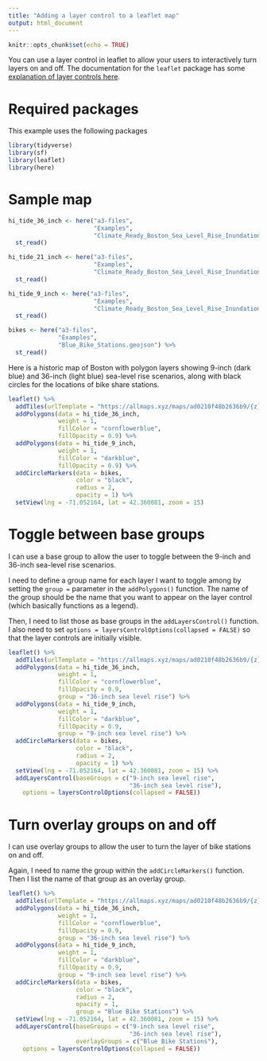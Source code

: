 ```yaml
---
title: "Adding a layer control to a leaflet map"
output: html_document
---
```


```r
knitr::opts_chunk$set(echo = TRUE)
```

You can use a layer control in leaflet to allow your users
to interactively turn layers on and off. The documentation
for the `leaflet` package has some 
[explanation of layer controls here](https://rstudio.github.io/leaflet/showhide.html){target="_blank"}.

# Required packages

This example uses the following packages

```r
library(tidyverse)
library(sf)
library(leaflet)
library(here)
```

# Sample map

```r
hi_tide_36_inch <- here("a3-files",
                        "Examples",
                        "Climate_Ready_Boston_Sea_Level_Rise_Inundation.geojson") %>%
  st_read()

hi_tide_21_inch <- here("a3-files",
                        "Examples",
                        "Climate_Ready_Boston_Sea_Level_Rise_Inundation-21in.geojson") %>%
  st_read()

hi_tide_9_inch <- here("a3-files",
                        "Examples",
                        "Climate_Ready_Boston_Sea_Level_Rise_Inundation-9in.geojson") %>%
  st_read()

bikes <- here("a3-files",
              "Examples",
              "Blue_Bike_Stations.geojson") %>%
  st_read()
```


Here is a historic map of Boston with polygon layers showing
9-inch (dark blue) and 36-inch (light blue) sea-level rise 
scenarios, along with black circles for the locations of bike 
share stations.

```r
leaflet() %>%
  addTiles(urlTemplate = "https://allmaps.xyz/maps/ad0210f48b2636b9/{z}/{x}/{y}.png") %>%
  addPolygons(data = hi_tide_36_inch,
              weight = 1,
              fillColor = "cornflowerblue",
              fillOpacity = 0.9) %>%
  addPolygons(data = hi_tide_9_inch,
              weight = 1,
              fillColor = "darkblue",
              fillOpacity = 0.9) %>%
  addCircleMarkers(data = bikes,
                   color = "black",
                   radius = 2,
                   opacity = 1) %>%
  setView(lng = -71.052164, lat = 42.360081, zoom = 15)
```

# Toggle between base groups

I can use a base group to allow the user to toggle between the
9-inch and 36-inch sea-level rise scenarios.

I need to define a group name for each layer I want to toggle 
among by setting the `group = ` parameter in the `addPolygons()`
function. The name of the group should be the name that you
want to appear on the layer control (which basically functions 
as a legend).

Then, I need to list those as base groups in the 
`addLayersControl()` function. I also need to set
`options = layersControlOptions(collapsed = FALSE)` so that
the layer controls are initially visible.

```r
leaflet() %>%
  addTiles(urlTemplate = "https://allmaps.xyz/maps/ad0210f48b2636b9/{z}/{x}/{y}.png") %>%
  addPolygons(data = hi_tide_36_inch,
              weight = 1,
              fillColor = "cornflowerblue",
              fillOpacity = 0.9,
              group = "36-inch sea level rise") %>%
  addPolygons(data = hi_tide_9_inch,
              weight = 1,
              fillColor = "darkblue",
              fillOpacity = 0.9,
              group = "9-inch sea level rise") %>%
  addCircleMarkers(data = bikes,
                   color = "black",
                   radius = 2,
                   opacity = 1) %>%
  setView(lng = -71.052164, lat = 42.360081, zoom = 15) %>%
  addLayersControl(baseGroups = c("9-inch sea level rise",
                                  "36-inch sea level rise"),
    options = layersControlOptions(collapsed = FALSE)) 
```

# Turn overlay groups on and off

I can use overlay groups to allow the user to turn the layer of
bike stations on and off.

Again, I need to name the group within the `addCircleMarkers()`
function. Then I list the name of that group as an overlay 
group.

```r
leaflet() %>%
  addTiles(urlTemplate = "https://allmaps.xyz/maps/ad0210f48b2636b9/{z}/{x}/{y}.png") %>%
  addPolygons(data = hi_tide_36_inch,
              weight = 1,
              fillColor = "cornflowerblue",
              fillOpacity = 0.9,
              group = "36-inch sea level rise") %>%
  addPolygons(data = hi_tide_9_inch,
              weight = 1,
              fillColor = "darkblue",
              fillOpacity = 0.9,
              group = "9-inch sea level rise") %>%
  addCircleMarkers(data = bikes,
                   color = "black",
                   radius = 2,
                   opacity = 1,
                   group = "Blue Bike Stations") %>%
  setView(lng = -71.052164, lat = 42.360081, zoom = 15) %>%
  addLayersControl(baseGroups = c("9-inch sea level rise",
                                  "36-inch sea level rise"),
                   overlayGroups = c("Blue Bike Stations"),
    options = layersControlOptions(collapsed = FALSE)) 
```
